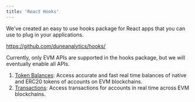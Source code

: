```yaml
---
title: 'React Hooks'
---
```


We've created an easy to use hooks package for React apps that you can use to plug in your applications.

https://github.com/duneanalytics/hooks/

Currently, only EVM APIs are supported in the hooks package, but we will eventually enable all APIs.

1. [Token Balances](./evm/balances): Access accurate and fast real time balances of native and ERC20 tokens of accounts on EVM blockchains.
2. [Transactions](./evm/transactions): Access transactions for accounts in real time across EVM blockchains.
